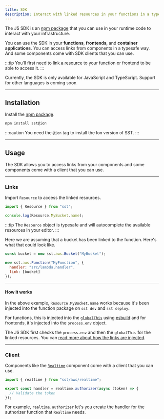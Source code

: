 ```yaml
---
title: SDK
description: Interact with linked resources in your functions in a typesafe way.
---
```


The JS SDK is an [npm package](https://www.npmjs.com/package/sst) that you can use in your runtime code to interact with your infrastructure.

You can use the SDK in your **functions**, **frontends**, and **container applications**. You can access links from components in a typesafe way. And some components come with SDK clients that you can use.

:::tip
You'll first need to [link a resource](/docs/linking/) to your function or frontend to be able to access it.
:::

Currently, the SDK is only available for JavaScript and TypeScript. Support for other languages is coming soon.

---

## Installation

Install the [npm package](https://www.npmjs.com/package/sst).

```bash "sst@ion"
npm install sst@ion
```

:::caution
You need the `@ion` tag to install the Ion version of SST.
:::

---

## Usage

The SDK allows you to access links from your components and some components come with a client that you can use.

---

### Links

Import `Resource` to access the linked resources.

```js title="src/lambda.ts"
import { Resource } from "sst";

console.log(Resource.MyBucket.name);
```

:::tip
The `Resource` object is typesafe and will autocomplete the available resources in your editor.
:::

Here we are assuming that a bucket has been linked to the function. Here's what that could look like.

```js title="sst.config.ts"
const bucket = new sst.aws.Bucket("MyBucket");

new sst.aws.Function("MyFunction", {
  handler: "src/lambda.handler",
  link: [bucket]
});
```

---

#### How it works

In the above example, `Resource.MyBucket.name` works because it's been injected into the function package on `sst dev` and `sst deploy`.

For functions, this is injected into the [`globalThis`](https://developer.mozilla.org/en-US/docs/Web/JavaScript/Reference/Global_Objects/globalThis) using [esbuild](https://esbuild.github.io/) and for frontends, it's injected into the `process.env` object.

The JS SDK first checks the `process.env` and then the `globalThis` for the linked resources. You can [read more about how the links are injected](/docs/linking/#injecting-links).

---

### Client

Components like the [`Realtime`](/docs/component/aws/realtime/) component come with a client that you can use.

```ts
import { realtime } from "sst/aws/realtime";

export const handler = realtime.authorizer(async (token) => {
  // Validate the token
});
```

For example, `realtime.authorizer` let's you create the handler for the authorizer function that `Realtime` needs.
